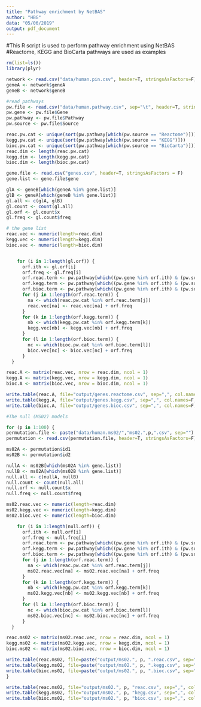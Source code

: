 ```yaml
---
title: "Pathway enrichment by NetBAS"
author: "HBG"
data: "05/06/2019"
output: pdf_document
---
```

#This R script is used to perform pathway enrichment using NetBAS
#Reactome, KEGG and BioCarta pathways are used as examples

```r
rm(list=ls())
library(plyr)

network <- read.csv("data/human.pin.csv", header=T, stringsAsFactors=F)
geneA <- network$geneA
geneB <- network$geneB

#read pathways
pw.file <- read.csv("data/human.pathway.csv", sep="\t", header=T, stringsAsFactors=F)
pw.gene <- pw.file$Gene
pw.pathway <- pw.file$Pathway
pw.source <- pw.file$Source

reac.pw.cat <- unique(sort(pw.pathway[which(pw.source == "Reactome")]))
kegg.pw.cat <- unique(sort(pw.pathway[which(pw.source == "KEGG")]))
bioc.pw.cat <- unique(sort(pw.pathway[which(pw.source == "BioCarta")]))
reac.dim <- length(reac.pw.cat)
kegg.dim <- length(kegg.pw.cat)
bioc.dim <- length(bioc.pw.cat)

gene.file <- read.csv("genes.csv", header=T, stringsAsFactors = F)
gene.list <- gene.file$gene

glA <- geneB[which(geneA %in% gene.list)]
glB <- geneA[which(geneB %in% gene.list)]
gl.all <- c(glA, glB)
gl.count <- count(gl.all)
gl.orf <- gl.count$x
gl.freq <- gl.count$freq

# the gene list
reac.vec <- numeric(length=reac.dim)
kegg.vec <- numeric(length=kegg.dim)
bioc.vec <- numeric(length=bioc.dim)


    for (i in 1:length(gl.orf)) {
      orf.ith <- gl.orf[i]
      orf.freq <- gl.freq[i]
      orf.reac.term <- pw.pathway[which((pw.gene %in% orf.ith) & (pw.source == "Reactome"))]
      orf.kegg.term <- pw.pathway[which((pw.gene %in% orf.ith) & (pw.source == "KEGG"))]
      orf.bioc.term <- pw.pathway[which((pw.gene %in% orf.ith) & (pw.source == "BioCarta"))]
      for (j in 1:length(orf.reac.term)) {
        na <- which(reac.pw.cat %in% orf.reac.term[j])
        reac.vec[na] <- reac.vec[na] + orf.freq
      }
      for (k in 1:length(orf.kegg.term)) {
        nb <- which(kegg.pw.cat %in% orf.kegg.term[k])
        kegg.vec[nb] <- kegg.vec[nb] + orf.freq
      }
      for (l in 1:length(orf.bioc.term)) {
        nc <- which(bioc.pw.cat %in% orf.bioc.term[l])
        bioc.vec[nc] <- bioc.vec[nc] + orf.freq
      }
  }

reac.A <- matrix(reac.vec, nrow = reac.dim, ncol = 1)
kegg.A <- matrix(kegg.vec, nrow = kegg.dim, ncol = 1)
bioc.A <- matrix(bioc.vec, nrow = bioc.dim, ncol = 1)

write.table(reac.A, file="output/genes.reactome.csv", sep=",", col.names=F, row.names=F, quote=F)
write.table(kegg.A, file="output/genes.kegg.csv", sep=",", col.names=F, row.names=F, quote=F)
write.table(bioc.A, file="output/genes.bioc.csv", sep=",", col.names=F, row.names=F, quote=F)
```

```r
#The null (MS02) models

for (p in 1:100) {
permutation.file <- paste("data/human.ms02/","ms02.",p,".csv", sep="")
permutation <- read.csv(permutation.file, header=T, stringsAsFactors=F)

ms02A <- permutation$id1
ms02B <- permutation$id2

nullA <- ms02B[which(ms02A %in% gene.list)]
nullB <- ms02A[which(ms02B %in% gene.list)]
null.all <- c(nullA, nullB)
null.count <- count(null.all)
null.orf <- null.count$x
null.freq <- null.count$freq

ms02.reac.vec <- numeric(length=reac.dim)
ms02.kegg.vec <- numeric(length=kegg.dim)
ms02.bioc.vec <- numeric(length=bioc.dim)

    for (i in 1:length(null.orf)) {
      orf.ith <- null.orf[i]
      orf.freq <- null.freq[i]
      orf.reac.term <- pw.pathway[which((pw.gene %in% orf.ith) & (pw.source == "Reactome"))]
      orf.kegg.term <- pw.pathway[which((pw.gene %in% orf.ith) & (pw.source == "KEGG"))]
      orf.bioc.term <- pw.pathway[which((pw.gene %in% orf.ith) & (pw.source == "BioCarta"))]
      for (j in 1:length(orf.reac.term)) {
        na <- which(reac.pw.cat %in% orf.reac.term[j])
        ms02.reac.vec[na] <- ms02.reac.vec[na] + orf.freq
      }
      for (k in 1:length(orf.kegg.term)) {
        nb <- which(kegg.pw.cat %in% orf.kegg.term[k])
        ms02.kegg.vec[nb] <- ms02.kegg.vec[nb] + orf.freq
      }
      for (l in 1:length(orf.bioc.term)) {
        nc <- which(bioc.pw.cat %in% orf.bioc.term[l])
        ms02.bioc.vec[nc] <- ms02.bioc.vec[nc] + orf.freq
      }
  }

reac.ms02 <- matrix(ms02.reac.vec, nrow = reac.dim, ncol = 1)
kegg.ms02 <- matrix(ms02.kegg.vec, nrow = kegg.dim, ncol = 1)
bioc.ms02 <- matrix(ms02.bioc.vec, nrow = bioc.dim, ncol = 1)

write.table(reac.ms02, file=paste("output/ms02.", p, ".reac.csv", sep=""), sep=",", col.names=F, row.names=F, quote=F)
write.table(kegg.ms02, file=paste("output/ms02.", p, ".kegg.csv", sep=""), sep=",", col.names=F, row.names=F, quote=F)
write.table(bioc.ms02, file=paste("output/ms02.", p, ".bioc.csv", sep=""), sep=",", col.names=F, row.names=F, quote=F)
}

write.table(reac.ms02, file="output/ms02.", p, "reac.csv", sep=",", col.names=F, row.names=F, quote=F)
write.table(kegg.ms02, file="output/ms02.", p, "kegg.csv", sep=",", col.names=F, row.names=F, quote=F)
write.table(bioc.ms02, file="output/ms02.", p, "bioc.csv", sep=",", col.names=F, row.names=F, quote=F)
```
